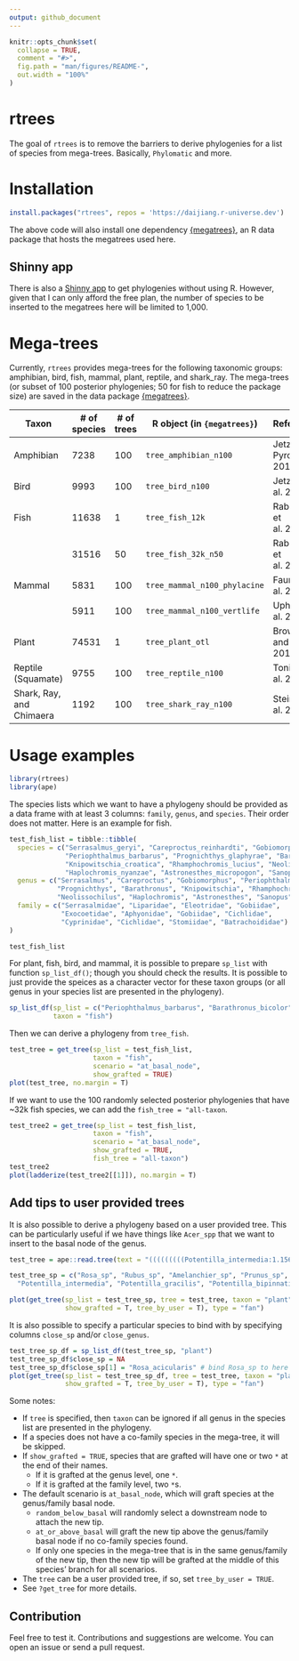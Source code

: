 ```yaml
---
output: github_document
---
```


<!-- README.md is generated from README.Rmd. Please edit that file -->

```r
knitr::opts_chunk$set(
  collapse = TRUE,
  comment = "#>",
  fig.path = "man/figures/README-",
  out.width = "100%"
)
```

# rtrees

The goal of `rtrees` is to remove the barriers to derive phylogenies for a list of species from mega-trees. Basically, `Phylomatic` and more.


# Installation

```r
install.packages("rtrees", repos = 'https://daijiang.r-universe.dev')
```

The above code will also install one dependency [{megatrees}](https://github.com/daijiang/megatrees), an R data package that hosts the megatrees used here.

## Shinny app

There is also a [Shinny app](https://djli.shinyapps.io/rtrees_shiny/) to get phylogenies without using R. However, given that I can only afford the free plan, the number of species to be inserted to the megatrees here will be limited to 1,000.

# Mega-trees

Currently, `rtrees` provides mega-trees for the following taxonomic groups: amphibian, bird, fish, mammal, plant, reptile, and shark_ray. The mega-trees (or subset of 100 posterior phylogenies; 50 for fish to reduce the package size) are saved in the data package [{megatrees}](https://github.com/daijiang/megatrees).

| Taxon                    | # of species | # of trees | R object (in `{megatrees}`)  | Reference            |
|--------------------------|--------------|------------|------------------------------|----------------------|
| Amphibian                | 7238         | 100        | `tree_amphibian_n100`        | Jetz and Pyron 2018  |
| Bird                     | 9993         | 100        | `tree_bird_n100`             | Jetz et al. 2012     |
| Fish                     | 11638        | 1          | `tree_fish_12k`              | Rabosky et al. 2018  |
|                          | 31516        | 50         | `tree_fish_32k_n50`          | Rabosky et al. 2018  |
| Mammal                   | 5831         | 100        | `tree_mammal_n100_phylacine` | Faurby et al. 2018   |
|                          | 5911         | 100        | `tree_mammal_n100_vertlife`  | Upham et al. 2019    |
| Plant                    | 74531        | 1          | `tree_plant_otl`             | Brown and Smith 2018 |
| Reptile (Squamate)       | 9755         | 100        | `tree_reptile_n100`          | Tonini et al. 2016   |
| Shark, Ray, and Chimaera | 1192         | 100        | `tree_shark_ray_n100`        | Stein et al. 2018    |


# Usage examples


```r
library(rtrees)
library(ape)
```

The species lists which we want to have a phylogeny should be provided as a data frame with at least 3 columns: `family`, `genus`, and `species`. Their order does not matter. Here is an example for fish.

```r
test_fish_list = tibble::tibble(
  species = c("Serrasalmus_geryi", "Careproctus_reinhardti", "Gobiomorphus_coxii", 
              "Periophthalmus_barbarus", "Prognichthys_glaphyrae", "Barathronus_bicolor", 
              "Knipowitschia_croatica", "Rhamphochromis_lucius", "Neolissochilus_tweediei", 
              "Haplochromis_nyanzae", "Astronesthes_micropogon", "Sanopus_reticulatus"),
  genus = c("Serrasalmus", "Careproctus", "Gobiomorphus", "Periophthalmus",
            "Prognichthys", "Barathronus", "Knipowitschia", "Rhamphochromis", 
            "Neolissochilus", "Haplochromis", "Astronesthes", "Sanopus"),
  family = c("Serrasalmidae", "Liparidae", "Eleotridae", "Gobiidae", 
             "Exocoetidae", "Aphyonidae", "Gobiidae", "Cichlidae", 
             "Cyprinidae", "Cichlidae", "Stomiidae", "Batrachoididae")
)
```

```r
test_fish_list
```

For plant, fish, bird, and mammal, it is possible to prepare `sp_list` with function `sp_list_df()`; though you should check the results. It is possible to just provide the speices as a character vector for these taxon groups (or all genus in your species list are presented in the phylogeny).

```r
sp_list_df(sp_list = c("Periophthalmus_barbarus", "Barathronus_bicolor"),
           taxon = "fish")
```


Then we can derive a phylogeny from `tree_fish`.

```r
test_tree = get_tree(sp_list = test_fish_list,
                     taxon = "fish",
                     scenario = "at_basal_node",
                     show_grafted = TRUE)
plot(test_tree, no.margin = T)
```

If we want to use the 100 randomly selected posterior phylogenies that have ~32k fish species, we can add the `fish_tree = "all-taxon`.

```r
test_tree2 = get_tree(sp_list = test_fish_list,
                     taxon = "fish",
                     scenario = "at_basal_node",
                     show_grafted = TRUE,
                     fish_tree = "all-taxon")
test_tree2
plot(ladderize(test_tree2[[1]]), no.margin = T)
```

  
## Add tips to user provided trees

It is also possible to derive a phylogeny based on a user provided tree. This can be particularly useful if we have things like `Acer_spp` that we want to insert to the basal node of the genus.

```r
test_tree = ape::read.tree(text = "(((((((((Potentilla_intermedia:1.156097,Potentilla_gracilis:1.156097):9.169741,Potentilla_bipinnatifida:10.325839):10.466967,Potentilla_sterilis:20.792806):11.333216,Fragaria_virginiana:32.126022):6.026567,(((((Rosa_setigera:3.434279,Rosa_arkansana:3.434279):1.991106,Rosa_spinosissima:5.425386):0.993924,Rosa_acicularis:6.419309):6.730804,(Rosa_micrantha:0.188519,Rosa_canina:0.188519):12.961594):23.677485,(Agrimonia_gryposepala:4.730863,Agrimonia_parviflora:4.730863):32.096735):1.324992):6.47604,(Geum_urbanum:11.153303,Geum_rivale:11.153303):33.475326):1.449852,((((((((Rubus_semisetosus:3.10529,Rubus_glandicaulis:3.10529):0.957584,Rubus_steelei:4.062873):0.398394,Rubus_cuneifolius:4.461267):2.271628,Rubus_vagus:6.732895):0.023439,Rubus_superioris:6.756333):0.020104,(Rubus_multifer:4.287114,Rubus_elegantulus:4.287115):2.489323):0.025475,((Rubus_laciniatus:0.125186,Rubus_bifrons:0.125186):0.11903,Rubus_praecox:0.244216):6.557697):11.571849,(Rubus_parviflorus:14.85915,Rubus_odoratus:14.85915):3.514612):27.704718):16.915234,Filipendula_rubra:62.993714):13.354116,((((((((((Crataegus_dissona:0.081863,Crataegus_florifera:0.081863):0.49838,Crataegus_fulleriana:0.580243):1.434261,Crataegus_crus-galli:2.014503):0.177737,Crataegus_chrysocarpa:2.192239):0.051159,Crataegus_uniflora:2.243399):0.438351,Crataegus_persimilis:2.68175):4.697259,((Malus_toringo:6.472694,Malus_ioensis:6.472693):0.772012,Chaenomeles_speciosa:7.244705):0.134305):1.72489,Pyrus_communis:9.1039):0.313393,Amelanchier_spicata:9.417293):40.039557,((((((Prunus_pumila:6.189944,Prunus_nigra:6.189945):0.37487,Prunus_pensylvanica:6.564815):4.856241,(Prunus_padus:4.816999,Prunus_serotina:4.817):6.604057):29.162527,Sorbaria_sorbifolia:40.583584):2.924475,Rhodotypos_scandens:43.50806):2.718224,(Spiraea_X_bumalda:25.921582,Aruncus_dioicus:25.921583):20.304701):3.230567):26.89098);")

test_tree_sp = c("Rosa_sp", "Rubus_sp", "Amelanchier_sp", "Prunus_sp", "Sorbus_sp", "Potentilla_sp",
  "Potentilla_intermedia", "Potentilla_gracilis", "Potentilla_bipinnatifida", "Potentilla_sterilis", "Fragaria_virginiana", "Rosa_setigera", "Rosa_arkansana", "Rosa_spinosissima", "Rosa_acicularis", "Rosa_micrantha", "Rosa_canina", "Agrimonia_gryposepala", "Agrimonia_parviflora", "Geum_urbanum", "Geum_rivale", "Rubus_semisetosus", "Rubus_glandicaulis", "Rubus_steelei", "Rubus_cuneifolius", "Rubus_vagus", "Rubus_superioris", "Rubus_multifer", "Rubus_elegantulus", "Rubus_laciniatus", "Rubus_bifrons", "Rubus_praecox", "Rubus_parviflorus", "Rubus_odoratus", "Filipendula_rubra", "Crataegus_dissona", "Crataegus_florifera", "Crataegus_fulleriana", "Crataegus_crus-galli", "Crataegus_chrysocarpa", "Crataegus_uniflora", "Crataegus_persimilis", "Malus_toringo", "Malus_ioensis", "Chaenomeles_speciosa", "Pyrus_communis", "Amelanchier_spicata", "Prunus_pumila", "Prunus_nigra", "Prunus_pensylvanica", "Prunus_padus", "Prunus_serotina", "Sorbaria_sorbifolia", "Rhodotypos_scandens", "Spiraea_X_bumalda", "Aruncus_dioicus")

plot(get_tree(sp_list = test_tree_sp, tree = test_tree, taxon = "plant",
              show_grafted = T, tree_by_user = T), type = "fan")
```

It is also possible to specify a particular species to bind with by specifying columns `close_sp` and/or `close_genus`.

```r
test_tree_sp_df = sp_list_df(test_tree_sp, "plant")
test_tree_sp_df$close_sp = NA
test_tree_sp_df$close_sp[1] = "Rosa_acicularis" # bind Rosa_sp to here
plot(get_tree(sp_list = test_tree_sp_df, tree = test_tree, taxon = "plant",
              show_grafted = T, tree_by_user = T), type = "fan")
```

Some notes: 

- If `tree` is specified, then `taxon` can be ignored if all genus in the species list are presented in the phylogeny.
- If a species does not have a co-family species in the mega-tree, it will be skipped.
- If `show_grafted = TRUE`, species that are grafted will have one or two `*` at the end of their names.
  + If it is grafted at the genus level, one `*`.
  + If it is grafted at the family level, two `*`s.
- The default scenario is `at_basal_node`, which will graft species at the genus/family basal node.
  + `random_below_basal` will randomly select a downstream node to attach the new tip.
  + `at_or_above_basal` will graft the new tip above the genus/family basal node if no co-family species found.
  + If only one species in the mega-tree that is in the same genus/family of the new tip, then the new tip will be grafted at the middle of this species' branch for all scenarios.
- The `tree` can be a user provided tree, if so, set `tree_by_user = TRUE`.
- See `?get_tree` for more details.
  
## Contribution

Feel free to test it. Contributions and suggestions are welcome. You can open an issue or send a pull request.
  

